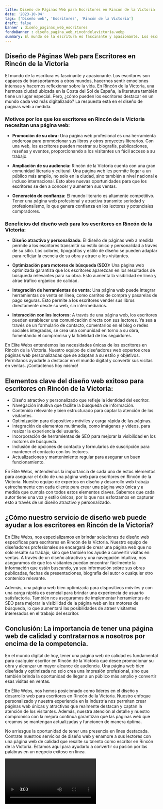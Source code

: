 ```yaml
---
title: Diseño de Páginas Web para Escritores en Rincón de la Victoria
date: '2023-10-04'
tags: ['Diseño web', 'Escritores', 'Rincón de la Victoria']
draft: false
banner : diseño_paginas_web_escritores
fondoBanner : diseño_pagina_web_rincóndelavictoria.webp
summary: El mundo de la escritura es fascinante y apasionante. Los escritores son capaces de transportarnos a otros mundos, hacernos sentir emociones intensas y hacernos reflexionar sobre la vida. En Rincón de la Victoria, una hermosa ciudad ubicada en la Costa del Sol de España, la literatura también tiene un lugar especial. Pero, ¿cómo pueden los escritores destacar en un mundo cada vez más digitalizado? La respuesta está en el diseño de páginas web a medida.
---
```


## Diseño de Páginas Web para Escritores en Rincón de la Victoria

El mundo de la escritura es fascinante y apasionante. Los escritores son capaces de transportarnos a otros mundos, hacernos sentir emociones intensas y hacernos reflexionar sobre la vida. En Rincón de la Victoria, una hermosa ciudad ubicada en la Costa del Sol de España, la literatura también tiene un lugar especial. Pero, ¿cómo pueden los escritores destacar en un mundo cada vez más digitalizado? La respuesta está en el diseño de páginas web a medida.

### Motivos por los que los escritores en Rincón de la Victoria necesitan una página web:

- **Promoción de su obra:** Una página web profesional es una herramienta poderosa para promocionar sus libros y otros proyectos literarios. Con una web, los escritores pueden mostrar su biografía, publicaciones, reseñas y eventos, proporcionando a los visitantes un fácil acceso a su trabajo.

- **Ampliación de su audiencia:** Rincón de la Victoria cuenta con una gran comunidad literaria y cultural. Una página web les permite llegar a un público más amplio, no solo en la ciudad, sino también a nivel nacional e incluso internacional. Esto abre nuevas oportunidades para que los escritores se den a conocer y aumenten sus ventas.

- **Generación de confianza:** El mundo literario es altamente competitivo. Tener una página web profesional y atractiva transmite seriedad y profesionalismo, lo que genera confianza en los lectores y potenciales compradores.

### Beneficios del diseño web para los escritores en Rincón de la Victoria:

- **Diseño atractivo y personalizado:** El diseño de páginas web a medida permite a los escritores transmitir su estilo único y personalidad a través de su sitio. Los colores, tipografías y estilo de diseño se pueden adaptar para reflejar la esencia de su obra y atraer a los visitantes.

- **Optimización para motores de búsqueda (SEO):** Una página web optimizada garantiza que los escritores aparezcan en los resultados de búsqueda relevantes para su obra. Esto aumenta la visibilidad en línea y atrae tráfico orgánico de calidad.

- **Integración de herramientas de venta:** Una página web puede integrar herramientas de venta en línea, como carritos de compra y pasarelas de pago seguras. Esto permite a los escritores vender sus libros directamente desde su web, sin intermediarios.

- **Interacción con los lectores:** A través de una página web, los escritores pueden establecer una comunicación directa con sus lectores. Ya sea a través de un formulario de contacto, comentarios en el blog o redes sociales integradas, se crea una comunidad en torno a su obra, fomentando el compromiso y la fidelidad de los seguidores.

En Elite Webs entendemos las necesidades únicas de los escritores en Rincón de la Victoria. Nuestro equipo de diseñadores web expertos crea páginas web personalizadas que se adaptan a su estilo y objetivos. Permítanos ayudarle a destacar en el mundo digital y convertir sus visitas en ventas. ¡Contáctenos hoy mismo!

<GifSeo />

<Cta />

## Elementos clave del diseño web exitoso para escritores en Rincón de la Victoria:

- Diseño atractivo y personalizado que refleje la identidad del escritor.
- Navegación intuitiva que facilite la búsqueda de información.
- Contenido relevante y bien estructurado para captar la atención de los visitantes.
- Optimización para dispositivos móviles y carga rápida de las páginas.
- Integración de elementos multimedia, como imágenes y videos, para realzar la experiencia del usuario.
- Incorporación de herramientas de SEO para mejorar la visibilidad en los motores de búsqueda.
- Inclusión de opciones de contacto y formularios de suscripción para mantener el contacto con los lectores.
- Actualizaciones y mantenimiento regular para asegurar un buen funcionamiento.

En Élite Webs, entendemos la importancia de cada uno de estos elementos para asegurar el éxito de una página web para escritores en Rincón de la Victoria. Nuestro equipo de expertos en diseño y desarrollo web trabaja estrechamente con cada cliente para crear una página web única y a medida que cumpla con todos estos elementos claves. Sabemos que cada autor tiene una voz y estilo únicos, por lo que nos esforzamos en capturar esto a través de un diseño atractivo y personalizado.

## ¿Cómo nuestro servicio de diseño web puede ayudar a los escritores en Rincón de la Victoria?

En Élite Webs, nos especializamos en brindar soluciones de diseño web específicas para escritores en Rincón de la Victoria. Nuestro equipo de diseñadores profesionales se encargará de crear una página web que no solo resalte su trabajo, sino que también los ayude a convertir visitas en ventas. A través de un diseño atractivo y una navegación intuitiva, nos aseguramos de que los visitantes puedan encontrar fácilmente la información que están buscando, ya sea información sobre sus obras publicadas, fechas de presentaciones, biografía del autor o cualquier otro contenido relevante.

Además, una página web bien optimizada para dispositivos móviles y con una carga rápida es esencial para brindar una experiencia de usuario satisfactoria. También nos aseguramos de implementar herramientas de SEO para mejorar la visibilidad de la página web en los motores de búsqueda, lo que aumentará las posibilidades de atraer visitantes interesados en el trabajo del escritor.

## Conclusión: La importancia de tener una página web de calidad y contratarnos a nosotros por encima de la competencia.

En el mundo digital de hoy, tener una página web de calidad es fundamental para cualquier escritor en Rincón de la Victoria que desee promocionar su obra y alcanzar un mayor alcance de audiencia. Una página web bien diseñada y optimizada no solo crea una impresión profesional, sino que también brinda la oportunidad de llegar a un público más amplio y convertir esas visitas en ventas.

En Élite Webs, nos hemos posicionado como líderes en el diseño y desarrollo web para escritores en Rincón de la Victoria. Nuestro enfoque personalizado y nuestra experiencia en la industria nos permiten crear páginas web únicas y atractivas que realmente destacan y captan la atención de los visitantes. Además, nuestra atención al detalle y nuestro compromiso con la mejora continua garantizan que las páginas web que creamos se mantengan actualizadas y funcionen de manera óptima.

No arriesgue la oportunidad de tener una presencia en línea destacada. Contrate nuestros servicios de diseño web y enamore a sus lectores con una página web de calidad que resalte su talento como escritor en Rincón de la Victoria. Estamos aquí para ayudarlo a convertir su pasión por las palabras en un negocio exitoso en línea.

<Video />

<CtaBot job='Escritores' city='Rincón de la Victoria'/>

<Gmaps query='Rincón de la Victoria+españa+maps' />